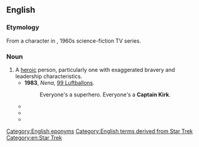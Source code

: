 ==English==

===Etymology===
From a character in ''{{w|Star Trek}}'', 1960s science-fiction TV series.

===Noun===
{{en-noun|head=[[captain|Captain]] [[Kirk]]}}

# A [[heroic]] person, particularly one with exaggerated bravery and leadership characteristics.
#* '''1983''', ''Nena'', [[w:99 Luftballons|99 Luftballons]].
#*: Everyone's a superhero. Everyone's a '''Captain Kirk'''.
#* {{quote-text|year=1999|author=Peter D. Hershock|title=Reinventing the Wheel: A Buddhist Response to the Information Age|page=90|passage=There may be times when he is undone by his genius and it is the emotion-rich perspective of a '''Captain Kirk''' that finally saves the day, but this is the "mystery of being human."}}
#* {{quote-text|year=2003|author=Dan A. Kimball|title=The Emerging Church: Vintage Christianity for New Generations|passage=Whatever the crisis may be, '''Captain Kirk''' is always at the helm making the decisions.}}
#* {{quote-text|year=2004|author=Liam Bracken|title=Exit Only|page=58|passage=Flight engineer is not exactly a '''Captain Kirk''' position, either. But so what?}}

[[Category:English eponyms]]
[[Category:English terms derived from Star Trek]]
[[Category:en:Star Trek]]